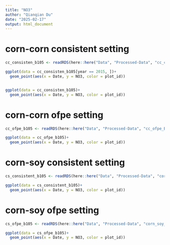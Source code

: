 ```yaml
---
title: "NO3"
author: "Qianqian Du"
date: "2025-02-17"
output: html_document
---
```


# corn-corn consistent setting
```r

cc_consisten_b105 <- readRDS(here::here("Data", "Processed-Data", "cc_consistent_B105.rds"))

ggplot(data = cc_consisten_b105[year == 2015, ])+
  geom_point(aes(x = Date, y = NO3, color = plot_id))


ggplot(data = cc_consisten_b105)+
  geom_point(aes(x = Date, y = NO3, color = plot_id))

```


# corn-corn ofpe setting
```r

cc_ofpe_b105 <- readRDS(here::here("Data", "Processed-Data", "cc_ofpe_B105_1_50.rds"))

ggplot(data = cc_ofpe_b105)+
  geom_point(aes(x = Date, y = NO3, color = plot_id))


```


# corn-soy consistent setting
```r

cs_consistent_b105 <- readRDS(here::here("Data", "Processed-Data", "corn_soy_consistent_B105.rds"))

ggplot(data = cs_consistent_b105)+
  geom_point(aes(x = Date, y = NO3, color = plot_id))

```



# corn-soy ofpe setting
```r

cs_ofpe_b105 <- readRDS(here::here("Data", "Processed-Data", "corn_soy_ofpe_B105.rds"))

ggplot(data = cs_ofpe_b105)+
  geom_point(aes(x = Date, y = NO3, color = plot_id))


```



